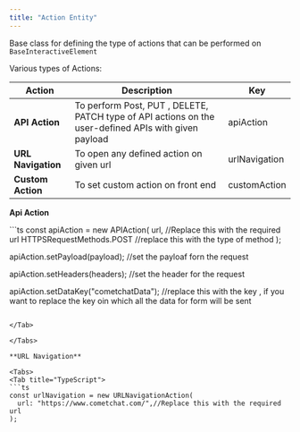 ```yaml
---
title: "Action Entity"
---
```


Base class for defining the type of actions that can be performed on `BaseInteractiveElement`

Various types of Actions:

| Action             | Description                                                                                          | Key           |
| ------------------ | ---------------------------------------------------------------------------------------------------- | ------------- |
| **API Action**     | To perform Post, PUT , DELETE, PATCH type of API actions on the user-defined APIs with given payload | apiAction     |
| **URL Navigation** | To open any defined action on given url                                                              | urlNavigation |
| **Custom Action**  | To set custom action on front end                                                                    | customAction  |

**Api Action**

<Tabs>
<Tab title="TypeScript">
```ts
const apiAction = new APIAction(
  url, //Replace this with the required url
  HTTPSRequestMethods.POST //replace this with the type of method
);

apiAction.setPayload(payload); //set the payloaf forn the request

apiAction.setHeaders(headers); //set the header for the request

apiAction.setDataKey("cometchatData"); //replace this with the key , if you want to replace the key oin which all the data for form will be sent
```

</Tab>

</Tabs>

**URL Navigation**

<Tabs>
<Tab title="TypeScript">
```ts
const urlNavigation = new URLNavigationAction(
  url: "https://www.cometchat.com/",//Replace this with the required url
);
```

</Tab>

</Tabs>
